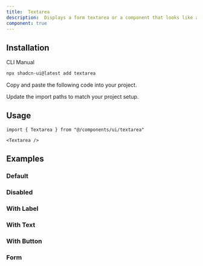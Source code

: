 ```yaml
---
title:  Textarea
description:  Displays a form textarea or a component that looks like a textarea.
component: true
---
```


<ComponentPreview name="textarea-demo" description="A textarea" />

## Installation

<Tabs defaultValue="cli">

<TabsList>
  <TabsTrigger value="cli">CLI</TabsTrigger>
  <TabsTrigger value="manual">Manual</TabsTrigger>
</TabsList>
<TabsContent value="cli">

```bash
npx shadcn-ui@latest add textarea
```

</TabsContent>

<TabsContent value="manual">

<Steps>

<Step>Copy and paste the following code into your project.</Step>

<ComponentSource name="textarea" />

<Step>Update the import paths to match your project setup.</Step>

</Steps>

</TabsContent>

</Tabs>

## Usage

```tsx
import { Textarea } from "@/components/ui/textarea"
```

```tsx
<Textarea />
```

## Examples

### Default

<ComponentPreview name="textarea-demo" description="A textarea" />

### Disabled

<ComponentPreview name="textarea-disabled" description="A disabled textarea" />

### With Label

<ComponentPreview
  name="textarea-with-label"
  className="[&_div.grid]:w-full"
  description="A textarea with a label"
/>

### With Text

<ComponentPreview
  name="textarea-with-text"
  description="A textarea with text"
/>

### With Button

<ComponentPreview
  name="textarea-with-button"
  description="A textarea with a button"
/>

### Form

<ComponentPreview name="textarea-form" />
